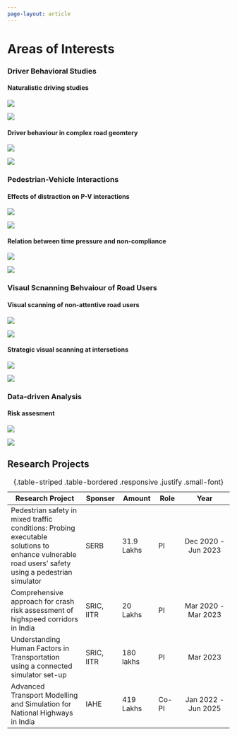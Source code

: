 ```yaml
---
page-layout: article
---
```


# Areas of Interests

### Driver Behavioral Studies

#### Naturalistic driving studies

::: {.grid}
::: {.g-col-5 .outline .row-1}
![](/assets/research/NDS3.jpg)
:::

::: {.g-col-7 .outline .row-1}
![](/assets/research/sensors_NDS.PNG)
:::
:::


#### Driver behaviour in complex road geomtery

::: {.grid}
::: {.g-col-6 .outline .row-1}
![](/assets/research/HILL1.jpg)
:::

::: {.g-col-6 .outline .row-1}
![](/assets/research/HILL2.jpg)
:::
:::


### Pedestrian-Vehicle Interactions
#### Effects of distraction on P-V interactions
::: {.grid}
::: {.g-col-6 .outline .row-1}
![](/assets/research/vul1.jpg)
:::

::: {.g-col-6 .outline .row-1}
![](/assets/research/vul2.jpg)
:::
:::

#### Relation between time pressure and non-compliance
::: {.grid}
::: {.g-col-6 .outline .row-1}
![](/assets/research/PVI_4.png)
:::

::: {.g-col-6 .outline .row-1}
![](/assets/research/PVI_2.png)
:::
:::


### Visaul Scnanning Behvaiour of Road Users
#### Visual scanning of non-attentive road users
::: {.grid}
::: {.g-col-6 .outline .row-1}
![](/assets/research/eye13.jpg)
:::

::: {.g-col-6 .outline .row-1}
![](/assets/research/eye12.jpg)
:::
:::

#### Strategic visual scanning at intersetions
::: {.grid}
::: {.g-col-6 .outline .row-1}
![](/assets/research/eye21.jpg)
:::

::: {.g-col-6 .outline .row-1}
![](/assets/research/eye22.jpg)
:::
:::


### Data-driven Analysis
#### Risk assesment
::: {.grid}
::: {.g-col-6 .outline .row-1}
![](/assets/research/stats1.JPG)
:::

::: {.g-col-6 .outline .row-1}
![](/assets/research/stats2.JPG)
:::
:::

<!-- #### Topic B
::: {.grid}
::: {.g-col-6 .outline .row-1}
![](/assets/research/stats1.JPG)
:::

::: {.g-col-6 .outline .row-1}
![](/assets/research/stats2.JPG)
:::
::: -->

## Research Projects

|Research Project|Sponser|Amount|Role|Year|
|------|---|---|--|:--:|
|Pedestrian safety in mixed traffic conditions: Probing executable solutions to enhance vulnerable road users’ safety using a pedestrian simulator | SERB|31.9 Lakhs |PI |Dec 2020 - Jun 2023|
|Comprehensive approach for crash risk assessment of highspeed corridors in India | SRIC, IITR| 20 Lakhs|PI  | Mar 2020 - Mar 2023|
|Understanding Human Factors in Transportation using a connected simulator set-up  | SRIC, IITR|180 lakhs|PI  | Mar 2023|
|Advanced Transport Modelling and Simulation for National Highways in India |IAHE|419 Lakhs|Co-PI|Jan 2022 - Jun 2025|

: {.table-striped .table-bordered .responsive .justify .small-font}
